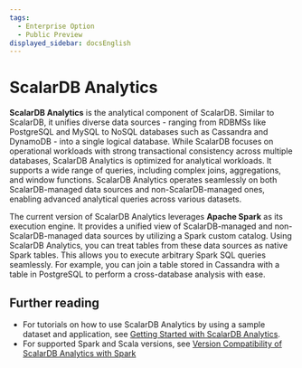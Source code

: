 ```yaml
---
tags:
  - Enterprise Option
  - Public Preview
displayed_sidebar: docsEnglish
---
```


# ScalarDB Analytics


**ScalarDB Analytics** is the analytical component of ScalarDB. Similar to ScalarDB, it unifies diverse data sources - ranging from RDBMSs like PostgreSQL and MySQL to NoSQL databases such as Cassandra and DynamoDB - into a single logical database. While ScalarDB focuses on operational workloads with strong transactional consistency across multiple databases, ScalarDB Analytics is optimized for analytical workloads. It supports a wide range of queries, including complex joins, aggregations, and window functions. ScalarDB Analytics operates seamlessly on both ScalarDB-managed data sources and non-ScalarDB-managed ones, enabling advanced analytical queries across various datasets.

The current version of ScalarDB Analytics leverages **Apache Spark** as its execution engine. It provides a unified view of ScalarDB-managed and non-ScalarDB-managed data sources by utilizing a Spark custom catalog. Using ScalarDB Analytics, you can treat tables from these data sources as native Spark tables. This allows you to execute arbitrary Spark SQL queries seamlessly. For example, you can join a table stored in Cassandra with a table in PostgreSQL to perform a cross-database analysis with ease.

<WarningLicenseKeyContact product="ScalarDB Analytics with Spark" />

## Further reading

* For tutorials on how to use ScalarDB Analytics by using a sample dataset and application, see [Getting Started with ScalarDB Analytics](../scalardb-samples/scalardb-analytics-spark-sample/README.mdx).
* For supported Spark and Scala versions, see [Version Compatibility of ScalarDB Analytics with Spark](./run-analytical-queries.mdx#version-compatibility)
